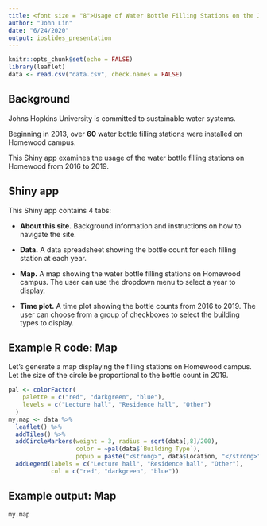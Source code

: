 ```yaml
---
title: <font size = "8">Usage of Water Bottle Filling Stations on the Johns Hopkins University Homewood Campus</font>
author: "John Lin"
date: "6/24/2020"
output: ioslides_presentation
---
```


```r
knitr::opts_chunk$set(echo = FALSE)
library(leaflet)
data <- read.csv("data.csv", check.names = FALSE)
```

## Background

Johns Hopkins University is committed to sustainable water systems.

Beginning in 2013, over <span class="blue2">**60**</span> water bottle filling stations were installed on Homewood campus. 

This Shiny app examines the usage of the water bottle filling stations on Homewood from 2016 to 2019.

## Shiny app

This Shiny app contains 4 tabs:

* <span class="blue2">**About this site.**</span> Background information and instructions on how to navigate the site.

* <span class="blue2">**Data.**</span> A data spreadsheet showing the bottle count for each filling station at each year.

* <span class="blue2">**Map.**</span> A map showing the water bottle filling stations on Homewood campus. The user can use the dropdown menu to select a year to display.

* <span class="blue2">**Time plot.**</span> A time plot showing the bottle counts from 2016 to 2019. The user can choose from a group of checkboxes to select the building types to display.

## Example R code: Map

Let's generate a map displaying the filling stations on Homewood campus. Let the size of the circle be proportional to the bottle count in 2019.

```r
pal <- colorFactor(
    palette = c("red", "darkgreen", "blue"),
    levels = c("Lecture hall", "Residence hall", "Other")
  )
my.map <- data %>%
  leaflet() %>%
  addTiles() %>%
  addCircleMarkers(weight = 3, radius = sqrt(data[,8]/200),
                   color = ~pal(data$`Building Type`),
                   popup = paste("<strong>", data$Location, "</strong>", "<br/>",                                  "Bottle Count (2019): ", data[,8], sep = "")) %>%
  addLegend(labels = c("Lecture hall", "Residence hall", "Other"),
            col = c("red", "darkgreen", "blue"))
```

## Example output: Map
```r
my.map
```